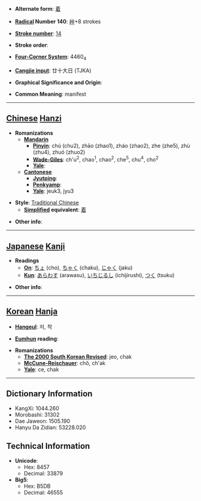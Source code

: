 * '''Alternate form''': [[着]]

* '''[[Wiktionary:Chinese radical index| Radical]] Number 140''': [[Wiktionary:Chinese radical index 艸|艸]]+8 strokes

* '''[[Wiktionary:Chinese total strokes index|Stroke number]]''': [[Wiktionary:Chinese total strokes index 14|14]]

* '''Stroke order''': 

* '''[[Wiktionary:Chinese four corner index|Four-Corner System]]''': 4460<sub>4</sub>

* '''[[Wiktionary:Chinese Cangjie index|Cangjie input]]''': 廿十大日 (TJKA)

* '''Graphical Significance and Origin''': 

* '''Common Meaning''': manifest

----

== [[Chinese]] [[Hanzi]] ==

* '''Romanizations'''
** '''[[Mandarin]]'''
*** '''[[Pinyin]]''': chú (chu2), zhāo (zhao1), zháo (zhao2), zhe (zhe5), zhù (zhu4), zhuó (zhuo2)
*** '''[[Wade-Giles]]''': ch'u<sup>2</sup>, chao<sup>1</sup>, chao<sup>2</sup>, che<sup>5</sup>, chu<sup>4</sup>, cho<sup>2</sup>
*** '''[[Yale]]''': 
** '''[[Cantonese]]'''
*** '''[[Jyutping]]''':
*** '''[[Penkyamp]]''': 
*** '''[[Yale]]''': jeuk3, jyu3

* '''Style''': [[Traditional Chinese]] 
** '''[[Simplified Chinese|Simplified]] equivalent''': [[着]]

* '''Other info''': 

----

== [[Japanese]] [[Kanji]] ==

* '''Readings'''
** '''[[On]]''': [[ちょ]] (cho), [[ちゃく]] (chaku), [[じゃく]] (jaku)
** '''[[Kun]]''': [[あらわす]] (arawasu), [[いちじるし]] (ichijirushi), [[つく]] (tsuku)

* '''Other info''':  

----

== [[Korean]] [[Hanja]] ==

* '''[[Hangeul]]''': 저, 착

* '''[[Eumhun]] reading''': 

* '''Romanizations'''
** '''[[The 2000 South Korean Revised Romanization|The 2000 South Korean Revised]]''': jeo, chak
** '''[[McCune-Reischauer]]''': chŏ, ch'ak
** '''[[Yale]]''': ce, chak

----

== Dictionary Information ==

* KangXi: 1044.260
* Morobashi: 31302
* Dae Jaweon: 1505.190
* Hanyu Da Zidian: 53228.020

== Technical Information ==

* '''Unicode''':
** Hex: 8457
** Decimal: 33879
* '''Big5''':
** Hex: B5DB
** Decimal: 46555